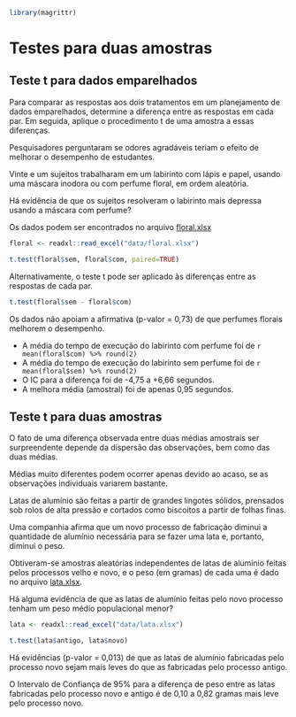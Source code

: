 ```r
library(magrittr)
```


# Testes para duas amostras

## Teste t para dados emparelhados


Para comparar as respostas aos dois tratamentos em um planejamento de dados emparelhados, determine a diferença entre as respostas em cada par. Em seguida, aplique o procedimento t de uma amostra a essas diferenças.


:::{.example #par name="Teste t para dados emparelhados"}

Pesquisadores perguntaram se odores agradáveis teriam o efeito de melhorar o desempenho de estudantes.

Vinte e um sujeitos trabalharam em um labirinto com lápis e papel, usando uma máscara inodora ou com perfume floral, em ordem aleatória.

Há evidência de que os sujeitos resolveram o labirinto mais depressa usando a máscara com perfume?

Os dados podem ser encontrados no arquivo [floral.xlsx](data/floral.xlsx)


```r

floral <- readxl::read_excel("data/floral.xlsx")

t.test(floral$sem, floral$com, paired=TRUE)
```

Alternativamente, o teste t pode ser aplicado às diferenças entre as respostas de cada par.

```r

t.test(floral$sem - floral$com)

```

Os dados não apoiam a afirmativa (p-valor = 0,73) de que perfumes florais melhorem o desempenho.

* A média do tempo de execução do labirinto com perfume foi de `r mean(floral$com) %>% round(2)`
* A média do tempo de execução do labirinto sem perfume foi de `r mean(floral$sem) %>% round(2)`
* O IC para a diferença foi de -4,75 a +6,66 segundos.
* A melhora média (amostral) foi de apenas 0,95 segundos.

:::



## Teste t para duas amostras

O fato de uma diferença observada entre duas médias amostrais ser surpreendente depende da dispersão das observações, bem como das duas médias.

Médias muito diferentes podem ocorrer apenas devido ao acaso, se as observações individuais variarem bastante.


:::{.example #testet name="Teste t para duas amostras"}

Latas de alumínio são feitas a partir de grandes lingotes sólidos, prensados sob rolos de alta pressão e cortados como biscoitos a partir de folhas finas.

Uma companhia afirma que um novo processo de fabricação diminui a quantidade de alumínio necessária para se fazer uma lata e, portanto, diminui o peso.

Obtiveram-se amostras aleatórias independentes de latas de alumínio feitas pelos processos velho e novo, e o peso (em gramas) de cada uma é dado no arquivo [lata.xlsx](data/lata.xlsx).

Há alguma evidência de que as latas de alumínio feitas pelo novo processo tenham um peso médio populacional menor?


```r
lata <- readxl::read_excel("data/lata.xlsx")

t.test(lata$antigo, lata$novo)

```

Há evidências (p-valor = 0,013) de que as latas de alumínio fabricadas pelo processo novo sejam mais leves do que as fabricadas pelo processo antigo.

O Intervalo de Confiança de 95% para a diferença de peso entre as latas fabricadas pelo processo novo e antigo é de 0,10 a 0,82 gramas mais leve pelo processo novo.


:::
